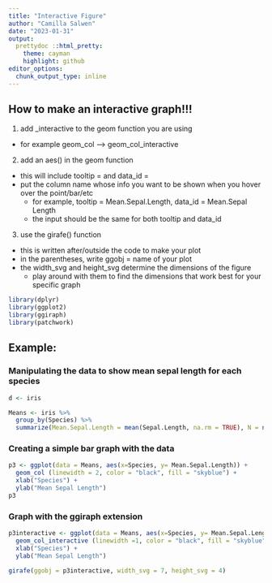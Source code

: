 ```yaml
---
title: "Interactive Figure"
author: "Camilla Salwen"
date: "2023-01-31"
output:
  prettydoc ::html_pretty:
    theme: cayman
    highlight: github
editor_options: 
  chunk_output_type: inline
---
```


## How to make an interactive graph!!!

1. add _interactive to the geom function you are using
  + for example geom_col --> geom_col_interactive
2. add an aes() in the geom function
  + this will include tooltip = and data_id =
  + put the column name whose info you want to be shown when you hover over the point/bar/etc
    + for example, tooltip = Mean.Sepal.Length, data_id = Mean.Sepal Length
    + the input should be the same for both tooltip and data_id
3. use the girafe() function
  + this is written after/outside the code to make your plot
  + in the parentheses, write ggobj = name of your plot
  + the width_svg and height_svg determine the dimensions of the figure
    + play around with them to find the dimensions that work best for your specific graph


```r
library(dplyr)
library(ggplot2)
library(ggiraph)
library(patchwork)
```

## Example:

### Manipulating the data to show mean sepal length for each species
```r
d <- iris

Means <- iris %>%
  group_by(Species) %>%
  summarize(Mean.Sepal.Length = mean(Sepal.Length, na.rm = TRUE), N = n())
```

### Creating a simple bar graph with the data
```r
p3 <- ggplot(data = Means, aes(x=Species, y= Mean.Sepal.Length)) +
  geom_col (linewidth = 2, color = "black", fill = "skyblue") + 
  xlab("Species") +
  ylab("Mean Sepal Length")
p3
```

    
### Graph with the ggiraph extension
```r
p3interactive <- ggplot(data = Means, aes(x=Species, y= Mean.Sepal.Length)) +
  geom_col_interactive (linewidth =1, color = "black", fill = "skyblue", aes(tooltip = Mean.Sepal.Length, data_id = Mean.Sepal.Length)) + 
  xlab("Species") +
  ylab("Mean Sepal Length")

girafe(ggobj = p3interactive, width_svg = 7, height_svg = 4)
```

